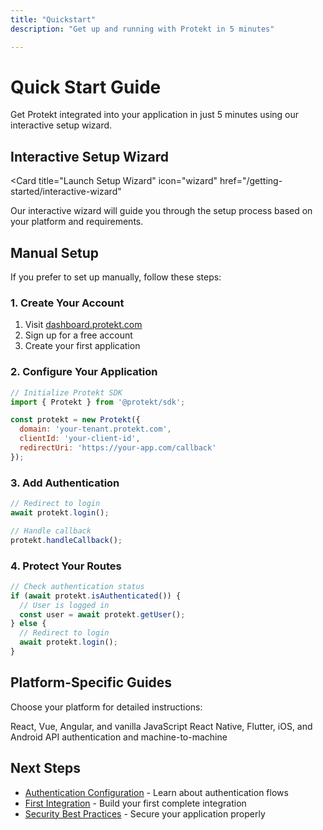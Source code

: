 ```yaml
---
title: "Quickstart"
description: "Get up and running with Protekt in 5 minutes"

---
```


# Quick Start Guide

Get Protekt integrated into your application in just 5 minutes using our interactive setup wizard.

## Interactive Setup Wizard

<Card
  title="Launch Setup Wizard"
  icon="wizard"
  href="/getting-started/interactive-wizard"
>
  Our interactive wizard will guide you through the setup process based on your platform and requirements.
</Card>

## Manual Setup

If you prefer to set up manually, follow these steps:

### 1. Create Your Account

1. Visit [dashboard.protekt.com](https://dashboard.protekt.com)
2. Sign up for a free account
3. Create your first application

### 2. Configure Your Application

```javascript
// Initialize Protekt SDK
import { Protekt } from '@protekt/sdk';

const protekt = new Protekt({
  domain: 'your-tenant.protekt.com',
  clientId: 'your-client-id',
  redirectUri: 'https://your-app.com/callback'
});
```

### 3. Add Authentication

```javascript
// Redirect to login
await protekt.login();

// Handle callback
protekt.handleCallback();
```

### 4. Protect Your Routes

```javascript
// Check authentication status
if (await protekt.isAuthenticated()) {
  // User is logged in
  const user = await protekt.getUser();
} else {
  // Redirect to login
  await protekt.login();
}
```

## Platform-Specific Guides

Choose your platform for detailed instructions:

<Columns cols={3}>
  <Card
    title="Web Applications"
    icon="globe"
    href="/tutorials/first-integration"
  >
    React, Vue, Angular, and vanilla JavaScript
  </Card>
  <Card
    title="Mobile Apps"
    icon="mobile"
    href="/tutorials/mobile-app"
  >
    React Native, Flutter, iOS, and Android
  </Card>
  <Card
    title="Server-to-Server"
    icon="server"
    href="/tutorials/server-to-server"
  >
    API authentication and machine-to-machine
  </Card>
</Columns>

## Next Steps

- [Authentication Configuration](/getting-started/authentication) - Learn about authentication flows
- [First Integration](/tutorials/first-integration) - Build your first complete integration
- [Security Best Practices](/tutorials/secure-your-app) - Secure your application properly 